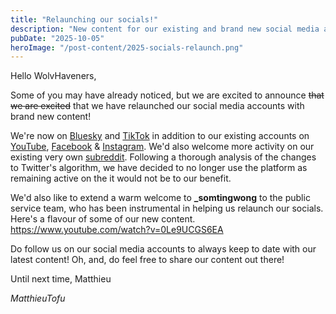 ```yaml
---
title: "Relaunching our socials!"
description: "New content for our existing and brand new social media accounts!"
pubDate: "2025-10-05"
heroImage: "/post-content/2025-socials-relaunch.png"
---
```


Hello WolvHaveners,

Some of you may have already noticed, but we are excited to announce ~~that we are excited~~ that we have relaunched our social media accounts with brand new content!

We're now on [Bluesky](https://bsky.app/profile/wolvhaven.net) and [TikTok](https://www.tiktok.com/@play.wolvhaven.net) in addition to our existing accounts on [YouTube](https://www.youtube.com/@WolvHaven), [Facebook](https://www.facebook.com/WolvHaven) & [Instagram](https://www.instagram.com/wolvhaven/). We'd also welcome more activity on our existing very own [subreddit](https://www.reddit.com/r/WolvHaven/). Following a thorough analysis of the changes to Twitter's algorithm, we have decided to no longer use the platform as remaining active on the it would not be to our benefit.

We'd also like to extend a warm welcome to **_somtingwong** to the public service team, who has been instrumental in helping us relaunch our socials. Here's a flavour of some of our new content.
https://www.youtube.com/watch?v=0Le9UCGS6EA

Do follow us on our social media accounts to always keep to date with our latest content! Oh, and, do feel free to share our content out there!

Until next time,
Matthieu

*MatthieuTofu*